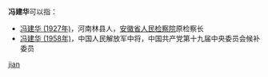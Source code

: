 '''冯建华'''可以指：
* [[冯建华_(1927年)|冯建华 (1927年)]]，河南林县人，[[安徽省人民检察院|安徽省人民检察院]]原检察长
* [[冯建华_(1958年)|冯建华 (1958年)]]，中国人民解放军中将，中国共产党第十九届中央委员会候补委员

{{disambig}}

[[Category:三字冯姓人名消歧义|jian]]